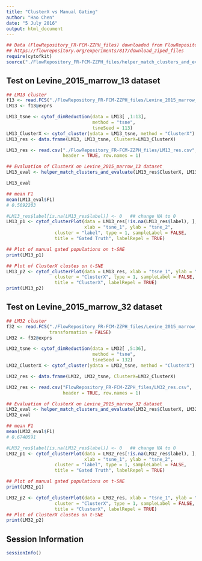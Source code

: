 ```yaml
---
title: "ClusterX vs Manual Gating"
author: "Hao Chen"
date: "5 July 2016"
output: html_document
---
```


```r
## Data (FlowRepository_FR-FCM-ZZPH_files) downloaded from FlowRepository 
## https://flowrepository.org/experiments/817/download_ziped_files
require(cytofkit)
source("./FlowRepository_FR-FCM-ZZPH_files/helper_match_clusters_and_evaluate.R")
```

## Test on Levine\_2015\_marrow_13 dataset

```r
## LM13 cluster
f13 <- read.FCS("./FlowRepository_FR-FCM-ZZPH_files/Levine_2015_marrow_13.fcs", transformation = FALSE)
LM13 <- f13@exprs

LM13_tsne <- cytof_dimReduction(data = LM13[ ,1:13], 
                                method = "tsne", 
                                tsneSeed = 113)
LM13_ClusterX <- cytof_cluster(ydata = LM13_tsne, method = "ClusterX")
LM13_res <- data.frame(LM13, LM13_tsne, ClusterX=LM13_ClusterX)
```


```r
LM13_res <- read.csv("./FlowRepository_FR-FCM-ZZPH_files/LM13_res.csv", 
                     header = TRUE, row.names = 1)
```



```r
## Evaluation of ClusterX on Levine_2015_marrow_13 dataset
LM13_eval <- helper_match_clusters_and_evaluate(LM13_res$ClusterX, LM13_res$label)

LM13_eval

## mean F1
mean(LM13_eval$F1)
# 0.5692203

#LM13_res$label[is.na(LM13_res$label)] <- 0   ## change NA to 0
LM13_p1 <- cytof_clusterPlot(data = LM13_res[!is.na(LM13_res$label), ], 
                             xlab = "tsne_1", ylab = "tsne_2", 
                  cluster = "label", type = 1, sampleLabel = FALSE, 
                  title = "Gated Truth", labelRepel = TRUE)

## Plot of manual gated populations on t-SNE
print(LM13_p1)

## Plot of ClusterX clustes on t-SNE
LM13_p2 <- cytof_clusterPlot(data = LM13_res, xlab = "tsne_1", ylab = "tsne_2", 
                  cluster = "ClusterX", type = 1, sampleLabel = FALSE, 
                  title = "ClusterX", labelRepel = TRUE)
print(LM13_p2)
```


## Test on Levine\_2015\_marrow_32 dataset

```r
## LM32 cluster
f32 <- read.FCS("./FlowRepository_FR-FCM-ZZPH_files/Levine_2015_marrow_32.fcs", 
                transformation = FALSE)
LM32 <- f32@exprs

LM32_tsne <- cytof_dimReduction(data = LM32[ ,5:36], 
                                method = "tsne", 
                                tsneSeed = 132)
LM32_ClusterX <- cytof_cluster(ydata = LM32_tsne, method = "ClusterX")

LM32_res <- data.frame(LM32, LM32_tsne, ClusterX=LM32_ClusterX)
```

```r
LM32_res <- read.csv("FlowRepository_FR-FCM-ZZPH_files/LM32_res.csv", 
                     header = TRUE, row.names = 1)
```


```r
## Evaluation of ClusterX on Levine_2015_marrow_32 dataset
LM32_eval <- helper_match_clusters_and_evaluate(LM32_res$ClusterX, LM32_res$label)
LM32_eval

## mean F1
mean(LM32_eval$F1)
# 0.6740591

#LM32_res$label[is.na(LM32_res$label)] <- 0   ## change NA to 0
LM32_p1 <- cytof_clusterPlot(data = LM32_res[!is.na(LM32_res$label), ], 
                             xlab = "tsne_1", ylab = "tsne_2", 
                  cluster = "label", type = 1, sampleLabel = FALSE, 
                  title = "Gated Truth", labelRepel = TRUE)

## Plot of manual gated populations on t-SNE
print(LM32_p1)

LM32_p2 <- cytof_clusterPlot(data = LM32_res, xlab = "tsne_1", ylab = "tsne_2", 
                  cluster = "ClusterX", type = 1, sampleLabel = FALSE, 
                  title = "ClusterX", labelRepel = TRUE)
## Plot of ClusterX clustes on t-SNE
print(LM32_p2)

```


## Session Information

```r
sessionInfo()
```

